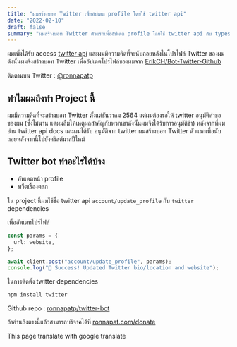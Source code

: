 ```yaml
---
title: "ผมสร้างบอท Twitter เพื่ออัปเดต profile โดยใช้ twitter api"
date: "2022-02-10"
draft: false
summary: "ผมสร้างบอท Twitter ตัวแรกเพื่ออัปเดต profile โดยใช้ twitter api กับ typescript"
---
```


ผมเพิ่งได้รับ access [twitter api](https://developer.twitter.com/) และผมมีความคิดที่จะนับถอยหลังในโปรไฟล์ Twitter ของผม ดังนั้นผมจึงสร้างบอท Twitter เพื่ออัปเดตโปรไฟล์ของผมจาก [ErikCH/Bot-Twitter-Github](https://github.com/ErikCH/Bot-Twitter-Github)

ติดตามบน Twitter : [@ronnapatp](https://twitter.com/ronnapatp)

## ทำไมผมถึงทำ Project นี้

ผมมีความคิดที่จะสร้างบอท Twitter ตั้งแต่ธันวาคม 2564 แต่ผมต้องรอให้ twitter อนุมัติคำขอของผม (ซึ่งไม่นาน แต่ผมลืมให้เหตุผลสำคัญกับพวกเขาดังนั้นผมจึงได้รับการอนุมัติช้า) หลังจากที่ผมอ่าน twitter api docs และผมได้รับ อนุมัติจาก twitter ผมสร้างบอท Twitter ตัวแรกเพื่อนับถอยหลังจากนี้ไปยังคริสต์มาสปีใหม่

## Twitter bot ทำอะไรได้บ้าง

- อัพเดตหน้า profile
- ทวีตเรื่องตลก

ใน project นี้ผมใช้ชื่อ twitter api `account/update_profile` กับ `twitter` dependencies

เพื่ออัพเดทโปรไฟล์

```typescript
const params = {
  url: website,
};

await client.post("account/update_profile", params);
console.log("🎉 Success! Updated Twitter bio/location and website");
```

ในการติดตั้ง twitter dependencies

```zsh
npm install twitter
```

Github repo : [ronnapatp/twitter-bot](https://github.com/ronnapatp/twitter-bot)

ถ้าอ่านถึงตรงนี้แล้วสามารถบริจาคได้ที่ [ronnapat.com/donate](https://ronnapat.com/en-us/donate)

This page translate with google translate
